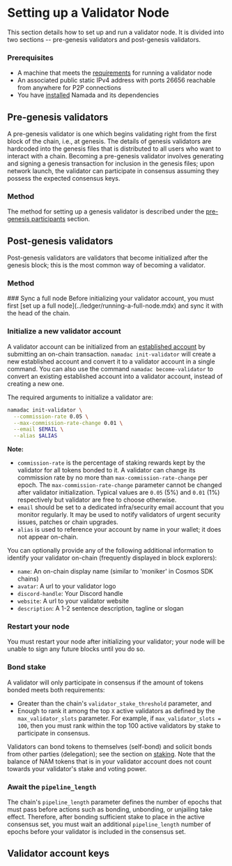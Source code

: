 
# Setting up a Validator Node

This section details how to set up and run a validator node. It is divided into two sections -- pre-genesis validators and post-genesis validators.

### Prerequisites

- A machine that meets the [requirements](../hardware.mdx) for running a validator node
- An associated public static IPv4 address with ports 26656 reachable from anywhere for P2P connections
- You have [installed](../../introduction/install.mdx) Namada and its dependencies


## Pre-genesis validators

A pre-genesis validator is one which begins validating right from the first block of the chain, i.e., at genesis. 
The details of genesis validators are hardcoded into the genesis files that is distributed to all users who want to interact with a chain. Becoming a pre-genesis 
validator involves generating and signing a genesis transaction for inclusion in the genesis files; upon network launch, the validator can participate in 
consensus assuming they possess the expected consensus keys.

### Method

The method for setting up a genesis validator is described under the [pre-genesis participants](../networks/genesis-flow/participants.mdx#generate-a-pre-genesis-validator-account) section.


## Post-genesis validators

Post-genesis validators are validators that become initialized after the genesis block; this is the most common way of becoming a validator.

### Method
<Steps>
### Sync a full node
Before initializing your validator account, you must first [set up a full node](../ledger/running-a-full-node.mdx) and sync it with 
the head of the chain.

### Initialize a new validator account
A validator account can be initialized from an [established account](../../users/transparent-accounts/established-accounts.mdx) by submitting an on-chain transaction. 
`namadac init-validator` will create a new established account and convert it to a validator account in a single command.
<Callout>
You can also use the command `namadac become-validator` to convert an existing established account into a validator account, instead of creating a new one.
</Callout>

The required arguments to initialize a validator are:
```bash copy
namadac init-validator \
  --commission-rate 0.05 \
  --max-commission-rate-change 0.01 \
  --email $EMAIL \
  --alias $ALIAS
```
__Note:__
- `commission-rate` is the percentage of staking rewards kept by the validator for all tokens bonded to it. A validator can change its commission rate 
by no more than `max-commission-rate-change` per epoch. The `max-commission-rate-change` parameter cannot be changed after validator initialization.
Typical values are `0.05` (5%) and `0.01` (1%) respectively but validator are free to choose otherwise.
- `email` should be set to a dedicated infra/security email account that you monitor regularly. It may be used to notify validators of urgent security issues, patches 
or chain upgrades.
- `alias` is used to reference your account by name in your wallet; it does not appear on-chain.

You can optionally provide any of the following additional information to identify your validator on-chain (frequently displayed in block explorers):
- `name`: An on-chain display name (similar to 'moniker' in Cosmos SDK chains)
- `avatar`: A url to your validator logo
- `discord-handle`: Your Discord handle
- `website`: A url to your validator website
- `description`: A 1-2 sentence description, tagline or slogan

### Restart your node
You must restart your node after initializing your validator; your node will be unable to sign any future blocks until you do so.

### Bond stake
A validator will only participate in consensus if the amount of tokens bonded meets both requirements:  
- Greater than the chain's `validator_stake_threshold` parameter, and  
- Enough to rank it among the top `X` active validators as defined by the `max_validator_slots` parameter. For example, if `max_validator_slots = 100`, then you must rank within the top 100 active validators by stake to participate in consensus.

Validators can bond tokens to themselves (self-bond) and solicit bonds from other parties (delegation); see the section on [staking](./staking.mdx). 
Note that the balance of NAM tokens that is in your validator account does not count towards your validator's stake and voting power.

### Await the `pipeline_length`
The chain's `pipeline_length` parameter defines the number of epochs that must pass before actions such as bonding, unbonding, or unjailing take effect. Therefore, 
after bonding sufficient stake to place in the active consensus set, you must wait an additional `pipeline_length` number of epochs before your validator is included in the consensus set.


</Steps>

## Validator account keys

